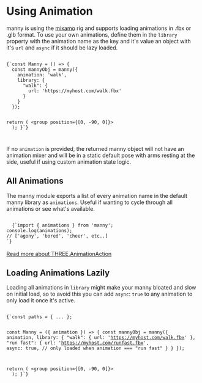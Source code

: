 
# Using Animation

manny is using the <a href="https://www.mixamo.com" target="_blank">mixamo</a> rig 
and supports loading animations in .fbx or .glb format. To use your own animations,
define them in the `library` property with the animation name as the key and it's value
an object with it's `url` and `async` if it should be lazy loaded.

<Code language="js">
{`const Manny = () => {
  const mannyObj = manny({
    animation: 'walk',
    library: {
      "walk": {
        url: 'https://myhost.com/walk.fbx'
      }
    }
  });

  return (
    <group position={[0, -90, 0]}>
      <primitive object={mannyObj} dispose={null} />
    </group>
  );
}`}

</Code>

If no `animation` is provided, the returned manny object will not
have an animation mixer and will be in a static default pose with arms resting
at the side, useful if using custom animation state logic.

## All Animations

The manny module exports a list of every animation name in the default manny library
as `animations`. Useful if wanting to cycle through all animations or see what's available.

<Code language="js">
  {`import { animations } from 'manny';
console.log(animations);
// ['agony', 'bored', 'cheer', etc..]
`}
</Code>
<br />
<a
  href="https://threejs.org/docs/#api/en/animation/AnimationAction"
  target="_blank"
>
  Read more about THREE.AnimationAction
</a>

## Loading Animations Lazily

Loading all animations in `library` might make your manny bloated and slow on 
initial load, so to avoid this you can add `async`: `true` to any animation to 
only load it once it's active.

<Code language="js">
{`const paths = { ... };

const Manny = ({ animation }) => {
  const mannyObj = manny({
    animation,
    library: {
      "walk": {
        url: 'https://myhost.com/walk.fbx'
      },
      "run fast": {
        url: 'https://myhost.com/runfast.fbx',
        async: true, // only loaded when animation === "run fast"
      }
    }
  });

  return (
    <group position={[0, -90, 0]}>
      <primitive object={mannyObj} dispose={null} />
    </group>
  );
}`}
</Code>
